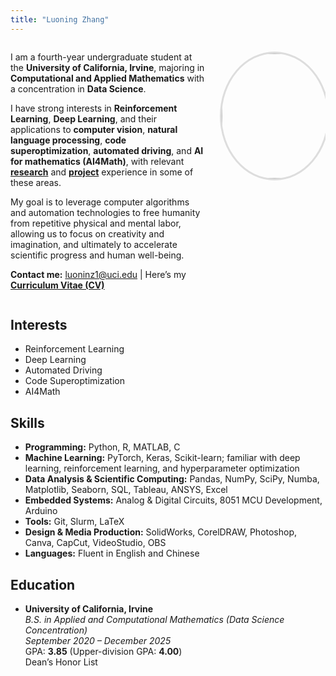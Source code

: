 ```yaml
---
title: "Luoning Zhang"
---
```


:::: {.columns}

::: {.column width="65%"}
I am a fourth-year undergraduate student at the **University of California, Irvine**, majoring in **Computational and Applied Mathematics** with a concentration in **Data Science**.  

I have strong interests in **Reinforcement Learning**, **Deep Learning**, and their applications to **computer vision**, **natural language processing**, **code superoptimization**, **automated driving**, and **AI for mathematics (AI4Math)**, with relevant [**research**](research.qmd) and [**project**](projects.qmd) experience in some of these areas.  

My goal is to leverage computer algorithms and automation technologies to free humanity from repetitive physical and mental labor, allowing us to focus on creativity and imagination, and ultimately to accelerate scientific progress and human well-being.

**Contact me:** [luoninz1@uci.edu](mailto:luoninz1@uci.edu) | Here's my [**Curriculum Vitae (CV)**](cv.qmd)

:::

::: {.column width="35%"}
![](profile.jpg){.profile-photo}

<div class="social-links">
  <a href="mailto:luoninz1@uci.edu" class="social-icon">
    <i class="fas fa-envelope"></i>
  </a>
  <a href="https://www.linkedin.com/in/luoning-zhang" class="social-icon">
    <i class="fab fa-linkedin"></i>
  </a>
  <a href="https://github.com/luoninz1" class="social-icon">
    <i class="fab fa-github"></i>
  </a>
</div>
:::

::::

## Interests

- Reinforcement Learning  
- Deep Learning  
- Automated Driving  
- Code Superoptimization
- AI4Math

## Skills

- **Programming:** Python, R, MATLAB, C  
- **Machine Learning:** PyTorch, Keras, Scikit-learn; familiar with deep learning, reinforcement learning, and hyperparameter optimization  
- **Data Analysis & Scientific Computing:** Pandas, NumPy, SciPy, Numba, Matplotlib, Seaborn, SQL, Tableau, ANSYS, Excel  
- **Embedded Systems:** Analog & Digital Circuits, 8051 MCU Development, Arduino  
- **Tools:** Git, Slurm, LaTeX  
- **Design & Media Production:** SolidWorks, CorelDRAW, Photoshop, Canva, CapCut, VideoStudio, OBS  
- **Languages:** Fluent in English and Chinese

## Education
- **University of California, Irvine**  
  *B.S. in Applied and Computational Mathematics (Data Science Concentration)*  
  *September 2020 – December 2025*  
  GPA: **3.85** (Upper-division GPA: **4.00**)  
  Dean’s Honor List  

<style>
.profile-photo {
  width: 200px;
  height: 200px;
  border-radius: 50%;
  object-fit: cover;
  display: block;
  margin: 0 auto;
  border: 3px solid #ddd;
}

.social-links {
  display: flex;
  justify-content: center;
  gap: 20px;
  margin-top: 20px;
}

.social-icon {
  color: #6c757d;
  font-size: 24px;
  transition: color 0.3s ease;
  text-decoration: none;
}

.social-icon:hover {
  color: #007bff;
}

.social-icon i {
  width: 30px;
  text-align: center;
}
</style>